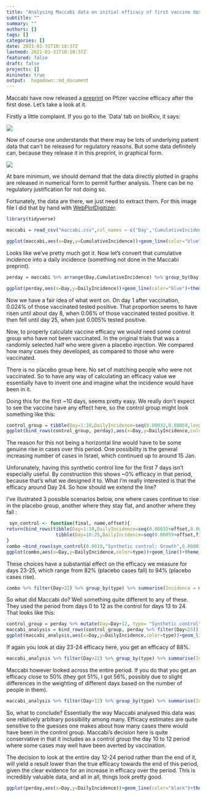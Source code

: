 ```yaml
---
title: "Analysing Maccabi data on initial efficacy of first vaccine dose - part 2"
subtitle: ""
summary: ""
authors: []
tags: []
categories: []
date: 2021-01-31T10:18:37Z
lastmod: 2021-01-31T10:18:37Z
featured: false
draft: false
projects: []
mininote: true
output:  hugodown::md_document  
---
```



Maccabi have now released a [preprint](https://www.medrxiv.org/content/10.1101/2021.01.27.21250612v1) on Pfizer vaccine efficacy after the first dose. Let's take a look at it.

Firstly a little complaint. If you go to the `Data' tab on bioRxiv, it says:

![](data_availability.png)


Now of course one understands that there may be lots of underlying patient data that can't be released for regulatory reasons. But some data definitely can, because they release it in this preprint, in graphical form.

![](maccabi.png)

At bare minimum, we should demand that the data directly plotted in graphs are released in numerical form to permit further analysis. There can be no regulatory justification for not doing so.

Fortunately, the data are there, we just need to extract them. For this image file I did that by hand with [WebPlotDigitizer](https://apps.automeris.io/wpd/).



```r
library(tidyverse)
```

```r
maccabi = read_csv("maccabi.csv",col_names = c('Day','CumulativeIncidence')) %>% mutate(Day=round(Day)) 

ggplot(maccabi,aes(x=Day,y=CumulativeIncidence))+geom_line(color="blue")+theme_bw()+labs(x="Day",y="Cumulative Incidence")+scale_y_continuous(labels=scales::percent,limits=c(0,NA))
```
Looks like we've pretty much got it. Now let's convert that cumulative incidence into a daily incidence (something not done in the Maccabi preprint).

```r
perday = maccabi %>% arrange(Day,CumulativeIncidence) %>% group_by(Day) %>% summarise(CumulativeIncidence=max(CumulativeIncidence)) %>% mutate(DailyIncidence=CumulativeIncidence-lag(CumulativeIncidence),type="Vaccinated") 

ggplot(perday,aes(x=Day,y=DailyIncidence))+geom_line(color="blue")+theme_bw()+labs(x="Day",y="Daily Incidence")+scale_y_continuous(labels=scales::percent,limits=c(0,NA)) 
```

Now we have a fair idea of what went on. On day 1 after vaccination, 0.024% of those vaccinated tested positive. That proportion seems to have risen until about day 8, when 0.06% of those vaccinated tested positive. It then fell until day 25, when just 0.005% tested positive.

Now, to properly calculate vaccine efficacy we would need some control group who have not been vaccinated. In the original trials that was a randomly selected half who were given a placebo injection. We compared how many cases they developed, as compared to those who were vaccinated.

There is no placebo group here. No set of matching people who were not vaccinated. So to have any way of calculating an efficacy value we essentially have to invent one and imagine what the incidence would have been in it. 

Doing this for the first ~10 days, seems pretty easy. We really don't expect to see the vaccine have any effect here, so the control group might look something like this:

```r
control_group = tibble(Day=1:10,DailyIncidence=seq(0.00032,0.00059,length.out=10),type="Synthetic control")
ggplot(bind_rows(control_group, perday),aes(x=Day,y=DailyIncidence,color=type))+geom_line()+theme_bw()+labs(color="",x="Day",y="Daily Incidence")+scale_y_continuous(labels=scales::percent,limits=c(0,NA)) +scale_color_manual(values=c("red","blue"))
```

The reason for this not being a horizontal line would have to be some genuine rise in cases over this period. One possibility is the general increasing number of cases in Israel, which continued up to around 15 Jan. 

Unforunately, having this synthetic control line for the first 7 days isn't especially useful. By construction this shows ~0% efficacy in that period, because that's what we designed it to. What I'm really interested is that the efficacy around Day 24. So how should we extend the line?

I've illustrated 3 possible scenarios below, one where cases continue to rise in the placebo group, another where they stay flat, and another where they fall :


```r
 syn_control <- function(final, name,offset){
return(bind_rows(tibble(Day=1:10,DailyIncidence=seq(0.00032+offset,0.00059+offset,length.out=10),type=name),
                  tibble(Day=10:25,DailyIncidence=seq(0.00059+offset,final,length.out=16),type=name)) )
}
combo =bind_rows(syn_control(0.0010,"Synthetic control: Growth",0.00001),syn_control(0.00059,"Synthetic control: flat",0),syn_control(0.00029,"Synthetic control: decreasing",-0.00001), perday)
ggplot(combo,aes(x=Day,y=DailyIncidence,color=type))+geom_line()+theme_bw()+labs(color="",x="Day",y="Daily Incidence")+scale_y_continuous(labels=scales::percent,limits=c(0,NA)) +scale_color_manual(values=c("pink","red","darkred","blue"))
```
These choices have a substantial effect on the efficacy we measure for days 23-25, which range from 82% (placebo cases fall) to 94% (placebo cases rise).

```r
combo %>% filter(Day>22) %>% group_by(type) %>% summarise(Incidence = mean(DailyIncidence)) %>% mutate(efficacy_percent = 100*(1- min(Incidence)/Incidence)) %>% filter(type!="Vaccinated") %>% select(-Incidence)
```

So what did Maccabi do? Well something quite different to any of these. They used the period from days 0 to 12 as the control for days 13 to 24. That looks like this:


```r
control_group = perday %>% mutate(Day=Day+12, type= "Synthetic control") %>% filter(Day<25)
maccabi_analysis = bind_rows(control_group, perday %>% filter(Day<25))
ggplot(maccabi_analysis,aes(x=Day,y=DailyIncidence,color=type))+geom_line()+theme_bw()+labs(color="",x="Day",y="Daily Incidence")+scale_y_continuous(labels=scales::percent,limits=c(0,NA)) +scale_color_manual(values=c("red","blue"))

```

If again you look at day 23-24 efficacy here, you get an efficacy of 88%.

```r
maccabi_analysis %>% filter(Day>22) %>% group_by(type) %>% summarise(Incidence = mean(DailyIncidence)) %>% mutate(efficacy_percent = 100*(1- min(Incidence)/Incidence)) %>% filter(type!="Vaccinated") %>% select(-Incidence)

```

Maccabi however looked across the entire period. If you do that you get an efficacy close to 50% (they got 51%, I got 56%, possibly due to slight differences in the weighting of different days based on the number of people in them).

```r
maccabi_analysis %>% filter(Day>12) %>% group_by(type) %>% summarise(Incidence = mean(DailyIncidence)) %>% mutate(efficacy_percent = 100*(1- min(Incidence)/Incidence)) %>% filter(type!="Vaccinated") %>% select(-Incidence)

```


So, what to conclude? Essentially the way Maccabi analysed this data was one relatively arbitrary possibility among many. Efficacy estimates are quite sensitive to the guesses one makes about how many cases there would have been in the control group. Maccabi's decision here is quite conservative in that it includes as a control group the day 10 to 12 period where some cases may well have been averted by vaccination. 

The decision to look at the entire day 12-24 period rather than the end of it, will yield a result lower than the true efficacy towards the end of this period, given the clear evidence for an increase in efficacy over the period. This is incredibly valuable data, and all in all, things look pretty good.

```r
ggplot(perday,aes(x=Day,y=DailyIncidence))+geom_line(color="black")+theme_bw()+labs(x="Day",y="Daily Incidence")+scale_y_continuous(labels=scales::percent,limits=c(0,NA)) +geom_smooth()
```

